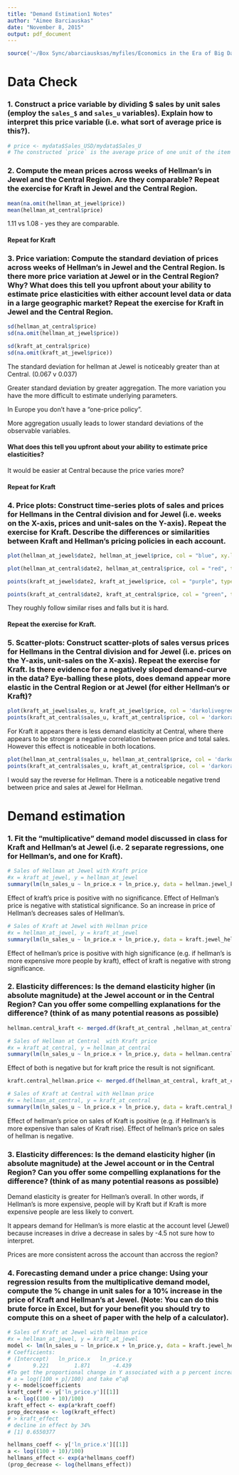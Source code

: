 ```yaml
---
title: "Demand Estimation1 Notes"
author: "Aimee Barciauskas"
date: "November 8, 2015"
output: pdf_document
---
```


```r
source('~/Box Sync/abarciausksas/myfiles/Economics in the Era of Big Data/Christian_Michel/exercise_1_r.R')
```

# Data Check

### 1. Construct a price variable by dividing $ sales by unit sales (employ the `sales_$` and `sales_u` variables). Explain how to interpret this price variable (i.e. what sort of average price is this?).

```r
# price <- mydata$Sales_USD/mydata$Sales_U
# The constructed `price` is the average price of one unit of the item across USD.
```

### 2. Compute the mean prices across weeks of Hellman's in Jewel and the Central Region. Are they comparable? Repeat the exercise for Kraft in Jewel and the Central Region.

```r
mean(na.omit(hellman_at_jewel$price))
mean(hellman_at_central$price)
```

1.11 vs 1.08 - yes they are comparable.

#### Repeat for Kraft


### 3. Price variation: Compute the standard deviation of prices across weeks of Hellman's in Jewel and the Central Region. Is there more price variation at Jewel or in the Central Region? Why? What does this tell you upfront about your ability to estimate price elasticities with either account level data or data in a large geographic market? Repeat the exercise for Kraft in Jewel and the Central Region.

```r
sd(hellman_at_central$price)
sd(na.omit(hellman_at_jewel$price))

sd(kraft_at_central$price)
sd(na.omit(kraft_at_jewel$price))
```

The standard deviation for hellman at Jewel is noticeably greater than at Central. (0.067 v 0.037)

Greater standard deviation by greater aggregation. The more variation you have the more difficult to estimate underlying parameters.

In Europe you don't have a "one-price policy".

More aggregation usually leads to lower standard deviations of the observable variables.

#### What does this tell you upfront about your ability to estimate price elasticities?

It would be easier at Central because the price varies more?

#### Repeat for Kraft

### 4. Price plots: Construct time-series plots of sales and prices for Hellmans in the Central division and for Jewel (i.e. weeks on the X-axis, prices and unit-sales on the Y-axis). Repeat the exercise for Kraft. Describe the differences or similarities between Kraft and Hellman's pricing policies in each account.

```r
plot(hellman_at_jewel$date2, hellman_at_jewel$price, col = "blue", xy.labels = F, type = "l")

plot(hellman_at_central$date2, hellman_at_central$price, col = "red", type = 'l')

points(kraft_at_jewel$date2, kraft_at_jewel$price, col = "purple", type = 'l')

points(kraft_at_central$date2, kraft_at_central$price, col = "green", type = 'l')
```

They roughly follow similar rises and falls but it is hard.

#### Repeat the exercise for Kraft.

### 5. Scatter-plots: Construct scatter-plots of sales versus prices for Hellmans in the Central division and for Jewel (i.e. prices on the Y-axis, unit-sales on the X-axis). Repeat the exercise for Kraft. Is there evidence for a negatively sloped demand-curve in the data? Eye-balling these plots, does demand appear more elastic in the Central Region or at Jewel (for either Hellman's or Kraft)?

```r
plot(kraft_at_jewel$sales_u, kraft_at_jewel$price, col = 'darkolivegreen3', xlim = c(0, max(kraft_at_central$sales_u)))
points(kraft_at_central$sales_u, kraft_at_central$price, col = 'darkorange2')
```

For Kraft it appears there is less demand elasticity at Central, where there appears to be stronger a negative correlation between price and total sales. However this effect is noticeable in both locations.

```r
plot(hellman_at_central$sales_u, hellman_at_central$price, col = 'darkolivegreen3')
points(kraft_at_central$sales_u, kraft_at_central$price, col = 'darkorange2')
```

I would say the reverse for Hellman. There is a noticeable negative trend between price and sales at Jewel for Hellman.

# Demand estimation

### 1. Fit the "multiplicative" demand model discussed in class for Kraft and Hellman's at Jewel (i.e. 2 separate regressions, one for Hellman's, and one for Kraft).

```r
# Sales of Hellman at Jewel with Kraft price
#x = kraft_at_jewel, y = hellman_at_jewel
summary(lm(ln_sales_u ~ ln_price.x + ln_price.y, data = hellman.jewel_kraft.price))
```

Effect of kraft's price is positive with no significance. Effect of Hellman's price is negative with statistical significance. So an increase in price of Hellman's decreases sales of Hellman's.

```r
# Sales of Kraft at Jewel with Hellman price
#x = hellman_at_jewel, y = kraft_at_jewel
summary(lm(ln_sales_u ~ ln_price.x + ln_price.y, data = kraft.jewel_hellman.price))
```

Effect of hellman's price is positive with high significance (e.g. if hellman's is more expensive more people by kraft), effect of kraft is negative with strong significance.

### 2. Elasticity differences: Is the demand elasticity higher (in absolute magnitude) at the Jewel account or in the Central Region? Can you offer some compelling explanations for the difference? (think of as many potential reasons as possible)

```r
hellman.central_kraft <- merged.df(kraft_at_central ,hellman_at_central)

# Sales of Hellman at Central  with Kraft price
#x = kraft_at_central, y = hellman_at_central
summary(lm(ln_sales_u ~ ln_price.x + ln_price.y, data = hellman.central_kraft))
```

Effect of both is negative but for kraft price the result is not significant.

```r
kraft.central_hellman.price <- merged.df(hellman_at_central, kraft_at_central)

# Sales of Kraft at Central with Hellman price
#x = hellman_at_central, y = kraft_at_central
summary(lm(ln_sales_u ~ ln_price.x + ln_price.y, data = kraft.central_hellman.price))
```

Effect of hellman's price on sales of Kraft is positive (e.g. if Hellman's is more expensive than sales of Kraft rise). Effect of hellman's price on sales of hellman is negative.


### 3. Elasticity differences: Is the demand elasticity higher (in absolute magnitude) at the Jewel account or in the Central Region? Can you offer some compelling explanations for the difference? (think of as many potential reasons as possible)

Demand elasticity is greater for Hellman's overall. In other words, if Hellman's is more expensive, people will by Kraft but if Kraft is more expensive people are less likely to convert.

It appears demand for Hellman's is more elastic at the account level (Jewel) because increases in drive a decrease in sales by -4.5 not sure how to interpret.

Prices are more consistent across the account than accross the region?

### 4. Forecasting demand under a price change: Using your regression results from the multiplicative demand model, compute the % change in unit sales for a 10% increase in the price of Kraft and Hellman's at Jewel. (Note: You can do this brute force in Excel, but for your benefit you should try to compute this on a sheet of paper with the help of a calculator).

```r
# Sales of Kraft at Jewel with Hellman price
#x = hellman_at_jewel, y = kraft_at_jewel
model <- lm(ln_sales_u ~ ln_price.x + ln_price.y, data = kraft.jewel_hellman.price)
# Coefficients:
# (Intercept)   ln_price.x   ln_price.y  
#       9.221        1.871       -4.439 
#To get the proportional change in Y associated with a p percent increase in X, calculate
# a = log([100 + p]/100) and take e^aβ
y <- model$coefficients
kraft_coeff <- y['ln_price.y'][[1]]
a <- log((100 + 10)/100)
kraft_effect <- exp(a*kraft_coeff)
prop_decrease <- log(kraft_effect)
# > kraft_effect
# decline in effect by 34%
# [1] 0.6550377

hellmans_coeff <- y['ln_price.x'][[1]]
a <- log((100 + 10)/100)
hellmans_effect <- exp(a*hellmans_coeff)
(prop_decrease <- log(hellmans_effect))
```

